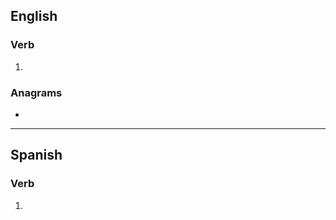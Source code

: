 ==English==

===Verb===
{{head|en|verb form}}

# {{en-third-person singular of|gibe}}

===Anagrams===
* {{anagrams|en|a=begis|Geibs}}

----

==Spanish==

===Verb===
{{head|es|verb form}}

# {{es-verb form of|gibar}}